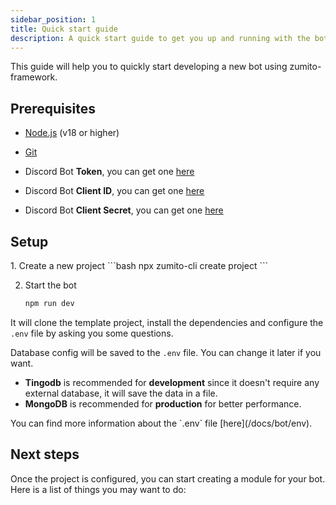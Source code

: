 ```yaml
---
sidebar_position: 1
title: Quick start guide
description: A quick start guide to get you up and running with the bot.
---
```



This guide will help you to quickly start developing a new bot using zumito-framework.

## Prerequisites

- [Node.js](https://nodejs.org/en/) (v18 or higher)
- [Git](https://git-scm.com/)


- Discord Bot **Token**, you can get one [here](https://discord.com/developers/applications)
- Discord Bot **Client ID**, you can get one [here](https://discord.com/developers/applications)
- Discord Bot **Client Secret**, you can get one [here](https://discord.com/developers/applications)

## Setup

<Steps>
  1. Create a new project
      <Tabs>
        <TabItem label="Command Line" icon="cli">
      ```bash
      npx zumito-cli create project
      ```
        </TabItem>
        <TabItem label="Wizard" icon="wizard">
          <CreateProject client:only="svelte"/>
        </TabItem>
      </Tabs>

  2. Start the bot
      ```bash
      npm run dev
      ```
</Steps>

It will clone the template project, install the dependencies and configure the `.env` file by asking you some questions.

Database config will be saved to the `.env` file. You can change it later if you want.
- **Tingodb** is recommended for **development** since it doesn't require any external database, it will save the data in a file.
- **MongoDB** is recommended for **production** for better performance. 

<Aside>You can find more information about the `.env` file [here](/docs/bot/env).</Aside>

## Next steps

Once the project is configured, you can start creating a module for your bot.
Here is a list of things you may want to do:
<LinkCard
  title="Create a command"
  description="Start creating commands for your bot"
  href="/guides/command"
/>

<CardGrid>
  <LinkCard
    title="Listen to an event"
    description="Execute a piece of code when some event ocurs"
    href="/guides/event"
  />
  <LinkCard 
    title="Create database model" 
    description="Write a database model to store and retrieve data"
    href="/guides/model" 
  />
</CardGrid>
